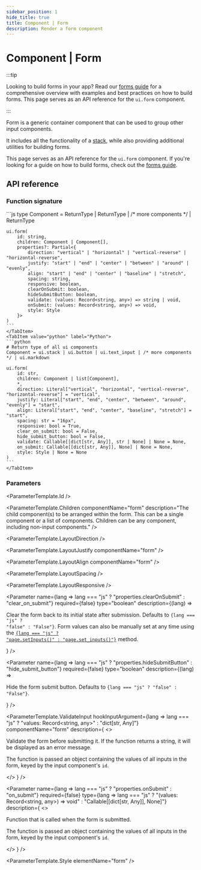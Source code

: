 ```yaml
---
sidebar_position: 1
hide_title: true
title: Component | Form
description: Render a form component
---
```




# Component | Form

:::tip

Looking to build forms in your app? Read our [forms guide](/guides/forms) for a comprehensive overview with examples and best practices on how to build forms. This page serves as an API reference for the `ui.form` component.

:::

Form is a generic container component that can be used to group other input components.

It includes all the functionality of a [stack](/components/layout/stack), while also providing additional utilities for building forms.

This page serves as an API reference for the `ui.form` component. If you're looking for a guide on how to build forms, check out the [forms guide](/guides/forms).

## API reference

### Function signature

<Tabs groupId="sdkLanguage">
    <TabItem value="node" label="TypeScript / JavaScript">
    ```js
    type Component = ReturnType<typeof ui.textInput> | ReturnType<typeof ui.button> | /* more components */ | ReturnType<typeof ui.stack>

    ui.form(
        id: string,
        children: Component | Component[],
        properties?: Partial<{
            direction: "vertical" | "horizontal" | "vertical-reverse" | "horizontal-reverse",
            justify: "start" | "end" | "center" | "between" | "around" | "evenly",
            align: "start" | "end" | "center" | "baseline" | "stretch",
            spacing: string,
            responsive: boolean,
            clearOnSubmit: boolean,
            hideSubmitButton: boolean,
            validate: (values: Record<string, any>) => string | void,
            onSubmit: (values: Record<string, any>) => void,
            style: Style
        }>
    )
    ```
    </TabItem>
    <TabItem value="python" label="Python">
    ```python
    # Return type of all ui components
    Component = ui.stack | ui.button | ui.text_input | /* more components */ | ui.markdown

    ui.form(
        id: str,
        children: Component | list[Component],
        *,
        direction: Literal["vertical", "horizontal", "vertical-reverse", "horizontal-reverse"] = "vertical",
        justify: Literal["start", "end", "center", "between", "around", "evenly"] = "start",
        align: Literal["start", "end", "center", "baseline", "stretch"] = "start",
        spacing: str = "16px",
        responsive: bool = True,
        clear_on_submit: bool = False,
        hide_submit_button: bool = False,
        validate: Callable[[dict[str, Any]], str | None] | None = None,
        on_submit: Callable[[dict[str, Any]], None] | None = None,
        style: Style | None = None
    )
    ```
    </TabItem>
</Tabs>

### Parameters

<ParameterTemplate.Id />

<ParameterTemplate.Children
    componentName="form"
    description="The child component(s) to be arranged within the form. This can be a single component or a list of components. Children can be any component, including non-input components."
/>

<ParameterTemplate.LayoutDirection />

<ParameterTemplate.LayoutJustify
    componentName="form"
/>

<ParameterTemplate.LayoutAlign
    componentName="form"
/>

<ParameterTemplate.LayoutSpacing />

<ParameterTemplate.LayoutResponsive />

<Parameter
    name={lang => lang === "js" ? "properties.clearOnSubmit" : "clear_on_submit"}
    required={false}
    type="boolean"
    description={(lang) => <p>Clear the form back to its initial state after submission. Defaults to <code>{lang === "js" ? "false" : "False"}</code>. Form values can also be manually set at any time using the <a href="/page-actions/set-inputs"><code>{lang === "js" ? "page.setInputs()" : "page.set_inputs()"}</code></a> method.</p>}
/>

<Parameter
    name={lang => lang === "js" ? "properties.hideSubmitButton" : "hide_submit_button"}
    required={false}
    type="boolean"
    description={(lang) => <p>Hide the form submit button. Defaults to <code>{lang === "js" ? "false" : "False"}</code>.</p>}
/>

<ParameterTemplate.ValidateInput
    hookInputArgument={lang => lang === "js" ? "values: Record<string, any>" : "dict[str, Any]"}
    componentName="form"
    description={
        <>
            <p>Validate the form before submitting it. If the function returns a string, it will be displayed as an error message.</p>
            <p>The function is passed an object containing the values of all inputs in the form, keyed by the input component's <code>id</code>.</p>
        </>
    }
/>

<Parameter
    name={lang => lang === "js" ? "properties.onSubmit" : "on_submit"}
    required={false}
    type={lang => lang === "js" ? "(values: Record<string, any>) => void" : "Callable[[dict[str, Any]], None]"}
    description={
        <>
            <p>Function that is called when the form is submitted.</p>
            <p>The function is passed an object containing the values of all inputs in the form, keyed by the input component's <code>id</code>.</p>
        </>
    }
/>

<ParameterTemplate.Style
    elementName="form"
/>
